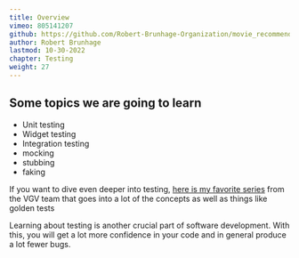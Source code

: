 ```yaml
---
title: Overview
vimeo: 805141207
github: https://github.com/Robert-Brunhage-Organization/movie_recommendation_app_course/commits/main
author: Robert Brunhage
lastmod: 10-30-2022
chapter: Testing
weight: 27
---
```


## Some topics we are going to learn

*   Unit testing
*   Widget testing
*   Integration testing
*   mocking
*   stubbing
*   faking

  

If you want to dive even deeper into testing, [here is my favorite series](https://www.youtube.com/watch?v=M_eZg-X789w) from the VGV team that goes into a lot of the concepts as well as things like golden tests

  

Learning about testing is another crucial part of software development. With this, you will get a lot more confidence in your code and in general produce a lot fewer bugs.
